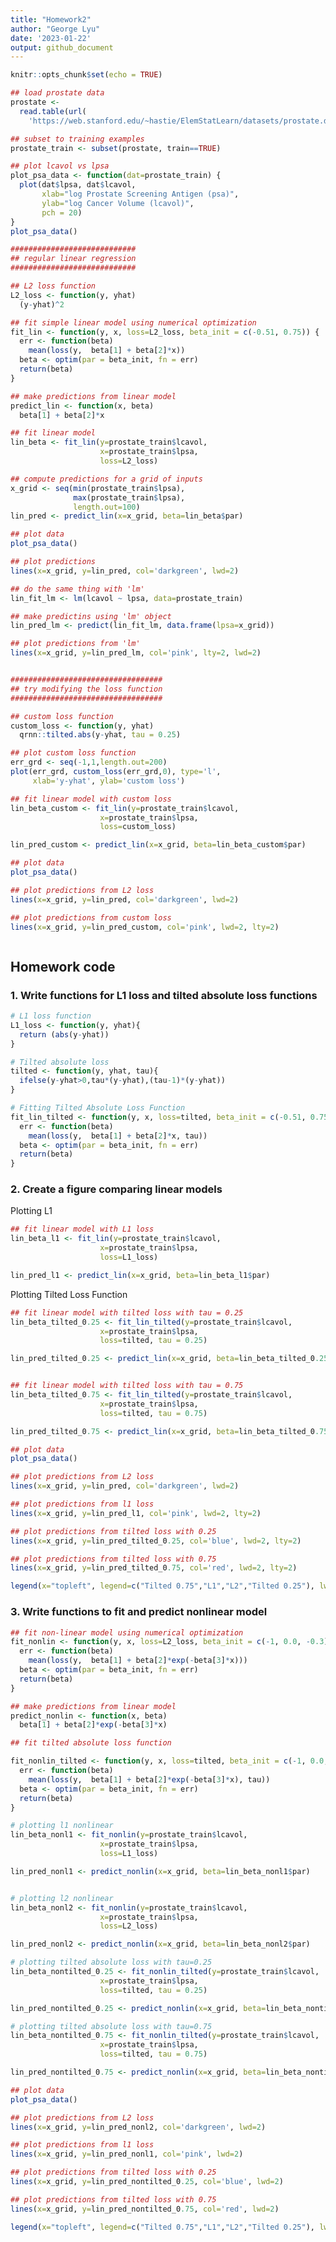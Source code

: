 ```yaml
---
title: "Homework2"
author: "George Lyu"
date: '2023-01-22'
output: github_document
---
```


```r
knitr::opts_chunk$set(echo = TRUE)
```

```r
## load prostate data
prostate <- 
  read.table(url(
    'https://web.stanford.edu/~hastie/ElemStatLearn/datasets/prostate.data'))

## subset to training examples
prostate_train <- subset(prostate, train==TRUE)

## plot lcavol vs lpsa
plot_psa_data <- function(dat=prostate_train) {
  plot(dat$lpsa, dat$lcavol,
       xlab="log Prostate Screening Antigen (psa)",
       ylab="log Cancer Volume (lcavol)",
       pch = 20)
}
plot_psa_data()

############################
## regular linear regression
############################

## L2 loss function
L2_loss <- function(y, yhat)
  (y-yhat)^2

## fit simple linear model using numerical optimization
fit_lin <- function(y, x, loss=L2_loss, beta_init = c(-0.51, 0.75)) {
  err <- function(beta)
    mean(loss(y,  beta[1] + beta[2]*x))
  beta <- optim(par = beta_init, fn = err)
  return(beta)
}

## make predictions from linear model
predict_lin <- function(x, beta)
  beta[1] + beta[2]*x

## fit linear model
lin_beta <- fit_lin(y=prostate_train$lcavol,
                    x=prostate_train$lpsa,
                    loss=L2_loss)

## compute predictions for a grid of inputs
x_grid <- seq(min(prostate_train$lpsa),
              max(prostate_train$lpsa),
              length.out=100)
lin_pred <- predict_lin(x=x_grid, beta=lin_beta$par)

## plot data
plot_psa_data()

## plot predictions
lines(x=x_grid, y=lin_pred, col='darkgreen', lwd=2)

## do the same thing with 'lm'
lin_fit_lm <- lm(lcavol ~ lpsa, data=prostate_train)

## make predictins using 'lm' object
lin_pred_lm <- predict(lin_fit_lm, data.frame(lpsa=x_grid))

## plot predictions from 'lm'
lines(x=x_grid, y=lin_pred_lm, col='pink', lty=2, lwd=2)


##################################
## try modifying the loss function
##################################

## custom loss function
custom_loss <- function(y, yhat)
  qrnn::tilted.abs(y-yhat, tau = 0.25)

## plot custom loss function
err_grd <- seq(-1,1,length.out=200)
plot(err_grd, custom_loss(err_grd,0), type='l',
     xlab='y-yhat', ylab='custom loss')

## fit linear model with custom loss
lin_beta_custom <- fit_lin(y=prostate_train$lcavol,
                    x=prostate_train$lpsa,
                    loss=custom_loss)

lin_pred_custom <- predict_lin(x=x_grid, beta=lin_beta_custom$par)

## plot data
plot_psa_data()

## plot predictions from L2 loss
lines(x=x_grid, y=lin_pred, col='darkgreen', lwd=2)

## plot predictions from custom loss
lines(x=x_grid, y=lin_pred_custom, col='pink', lwd=2, lty=2)



```

## Homework code

### 1. Write functions for L1 loss and tilted absolute loss functions
```r
# L1 loss function
L1_loss <- function(y, yhat){
  return (abs(y-yhat))
}

# Tilted absolute loss
tilted <- function(y, yhat, tau){
  ifelse(y-yhat>0,tau*(y-yhat),(tau-1)*(y-yhat))
}

# Fitting Tilted Absolute Loss Function
fit_lin_tilted <- function(y, x, loss=tilted, beta_init = c(-0.51, 0.75), tau = 0.25) {
  err <- function(beta)
    mean(loss(y,  beta[1] + beta[2]*x, tau))
  beta <- optim(par = beta_init, fn = err)
  return(beta)
}
```


### 2. Create a figure comparing linear models

Plotting L1
```r

## fit linear model with L1 loss
lin_beta_l1 <- fit_lin(y=prostate_train$lcavol,
                    x=prostate_train$lpsa,
                    loss=L1_loss)

lin_pred_l1 <- predict_lin(x=x_grid, beta=lin_beta_l1$par)
```


Plotting Tilted Loss Function
```r

## fit linear model with tilted loss with tau = 0.25
lin_beta_tilted_0.25 <- fit_lin_tilted(y=prostate_train$lcavol,
                    x=prostate_train$lpsa,
                    loss=tilted, tau = 0.25)

lin_pred_tilted_0.25 <- predict_lin(x=x_grid, beta=lin_beta_tilted_0.25$par)


## fit linear model with tilted loss with tau = 0.75
lin_beta_tilted_0.75 <- fit_lin_tilted(y=prostate_train$lcavol,
                    x=prostate_train$lpsa,
                    loss=tilted, tau = 0.75)

lin_pred_tilted_0.75 <- predict_lin(x=x_grid, beta=lin_beta_tilted_0.75$par)
```

```r
## plot data
plot_psa_data()

## plot predictions from L2 loss
lines(x=x_grid, y=lin_pred, col='darkgreen', lwd=2)

## plot predictions from l1 loss
lines(x=x_grid, y=lin_pred_l1, col='pink', lwd=2, lty=2)

## plot predictions from tilted loss with 0.25
lines(x=x_grid, y=lin_pred_tilted_0.25, col='blue', lwd=2, lty=2)

## plot predictions from tilted loss with 0.75
lines(x=x_grid, y=lin_pred_tilted_0.75, col='red', lwd=2, lty=2)

legend(x="topleft", legend=c("Tilted 0.75","L1","L2","Tilted 0.25"), lwd = c(2,2,2,2), col =  c("red","pink","darkgreen","blue"))
```

### 3. Write functions to fit and predict nonlinear model

```r
## fit non-linear model using numerical optimization
fit_nonlin <- function(y, x, loss=L2_loss, beta_init = c(-1, 0.0, -0.3)) {
  err <- function(beta)
    mean(loss(y,  beta[1] + beta[2]*exp(-beta[3]*x)))
  beta <- optim(par = beta_init, fn = err)
  return(beta)
}

## make predictions from linear model
predict_nonlin <- function(x, beta)
  beta[1] + beta[2]*exp(-beta[3]*x)

## fit tilted absolute loss function

fit_nonlin_tilted <- function(y, x, loss=tilted, beta_init = c(-1, 0.0, -0.3), tau = 0.25) {
  err <- function(beta)
    mean(loss(y,  beta[1] + beta[2]*exp(-beta[3]*x), tau))
  beta <- optim(par = beta_init, fn = err)
  return(beta)
}
```

```r
# plotting l1 nonlinear
lin_beta_nonl1 <- fit_nonlin(y=prostate_train$lcavol,
                    x=prostate_train$lpsa,
                    loss=L1_loss)

lin_pred_nonl1 <- predict_nonlin(x=x_grid, beta=lin_beta_nonl1$par)


# plotting l2 nonlinear
lin_beta_nonl2 <- fit_nonlin(y=prostate_train$lcavol,
                    x=prostate_train$lpsa,
                    loss=L2_loss)

lin_pred_nonl2 <- predict_nonlin(x=x_grid, beta=lin_beta_nonl2$par)

# plotting tilted absolute loss with tau=0.25
lin_beta_nontilted_0.25 <- fit_nonlin_tilted(y=prostate_train$lcavol,
                    x=prostate_train$lpsa,
                    loss=tilted, tau = 0.25)

lin_pred_nontilted_0.25 <- predict_nonlin(x=x_grid, beta=lin_beta_nontilted_0.25$par)

# plotting tilted absolute loss with tau=0.75
lin_beta_nontilted_0.75 <- fit_nonlin_tilted(y=prostate_train$lcavol,
                    x=prostate_train$lpsa,
                    loss=tilted, tau = 0.75)

lin_pred_nontilted_0.75 <- predict_nonlin(x=x_grid, beta=lin_beta_nontilted_0.75$par)

## plot data
plot_psa_data()

## plot predictions from L2 loss
lines(x=x_grid, y=lin_pred_nonl2, col='darkgreen', lwd=2)

## plot predictions from l1 loss
lines(x=x_grid, y=lin_pred_nonl1, col='pink', lwd=2)

## plot predictions from tilted loss with 0.25
lines(x=x_grid, y=lin_pred_nontilted_0.25, col='blue', lwd=2)

## plot predictions from tilted loss with 0.75
lines(x=x_grid, y=lin_pred_nontilted_0.75, col='red', lwd=2)

legend(x="topleft", legend=c("Tilted 0.75","L1","L2","Tilted 0.25"), lwd = c(2,2,2,2), col =  c("red","pink","darkgreen","blue"))
```

